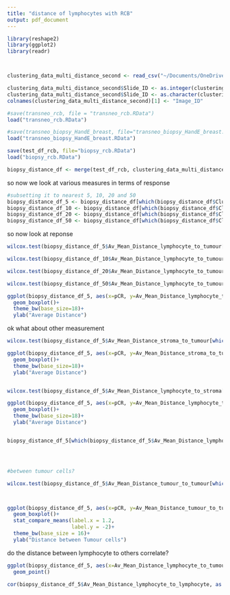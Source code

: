 ```yaml
---
title: "distance of lymphocytes with RCB"
output: pdf_document
---
```




```r
library(reshape2)
library(ggplot2)
library(readr)



clustering_data_multi_distance_second <- read_csv("~/Documents/OneDrive - University Of Cambridge/Documents/PhD/Neoadjuvant/Thomas/Cell_clustering/clustering_data_multi_distance_second.csv")

clustering_data_multi_distance_second$Slide_ID <- as.integer(clustering_data_multi_distance_second$Slide_ID)
clustering_data_multi_distance_second$Slide_ID <- as.character(clustering_data_multi_distance_second$Slide_ID)
colnames(clustering_data_multi_distance_second)[1] <- "Image_ID"

#save(transneo_rcb, file = "transneo_rcb.RData")
load("transneo_rcb.RData")

#save(transneo_biopsy_HandE_breast, file="transneo_biopsy_HandE_breast.RData")
load("transneo_biopsy_HandE_breast.RData")

save(test_df_rcb, file="biopsy_rcb.RData")
load("biopsy_rcb.RData")

biopsy_distance_df <- merge(test_df_rcb, clustering_data_multi_distance_second, by="Image_ID")
```

so now we look at various measures in terms of response


```r
#subsetting it to nearest 5, 10, 20 and 50
biopsy_distance_df_5 <- biopsy_distance_df[which(biopsy_distance_df$Cluster_Size==5), ]
biopsy_distance_df_10 <- biopsy_distance_df[which(biopsy_distance_df$Cluster_Size==10), ]
biopsy_distance_df_20 <- biopsy_distance_df[which(biopsy_distance_df$Cluster_Size==20), ]
biopsy_distance_df_50 <- biopsy_distance_df[which(biopsy_distance_df$Cluster_Size==50), ]
```

so now look at reponse

```r
wilcox.test(biopsy_distance_df_5$Av_Mean_Distance_lymphocyte_to_tumour[which(biopsy_distance_df_5$pCR=="pCR")],biopsy_distance_df_5$Av_Mean_Distance_lymphocyte_to_tumour[-which(biopsy_distance_df_5$pCR=="pCR")] )

wilcox.test(biopsy_distance_df_10$Av_Mean_Distance_lymphocyte_to_tumour[which(biopsy_distance_df_10$pCR=="pCR")],biopsy_distance_df_10$Av_Mean_Distance_lymphocyte_to_tumour[-which(biopsy_distance_df_10$pCR=="pCR")] )

wilcox.test(biopsy_distance_df_20$Av_Mean_Distance_lymphocyte_to_tumour[which(biopsy_distance_df_20$pCR=="pCR")],biopsy_distance_df_20$Av_Mean_Distance_lymphocyte_to_tumour[-which(biopsy_distance_df_20$pCR=="pCR")] )

wilcox.test(biopsy_distance_df_50$Av_Mean_Distance_lymphocyte_to_tumour[which(biopsy_distance_df_50$pCR=="pCR")],biopsy_distance_df_50$Av_Mean_Distance_lymphocyte_to_tumour[-which(biopsy_distance_df_50$pCR=="pCR")] )

ggplot(biopsy_distance_df_5, aes(x=pCR, y=Av_Mean_Distance_lymphocyte_to_tumour))+
  geom_boxplot()+
  theme_bw(base_size=18)+
  ylab("Average Distance")

```

ok what about other measurement

```r
wilcox.test(biopsy_distance_df_5$Av_Mean_Distance_stroma_to_tumour[which(biopsy_distance_df_5$pCR=="pCR")],biopsy_distance_df_5$Av_Mean_Distance_stroma_to_tumour[-which(biopsy_distance_df_5$pCR=="pCR")] )

ggplot(biopsy_distance_df_5, aes(x=pCR, y=Av_Mean_Distance_stroma_to_tumour))+
  geom_boxplot()+
  theme_bw(base_size=18)+
  ylab("Average Distance")


wilcox.test(biopsy_distance_df_5$Av_Mean_Distance_lymphocyte_to_stroma[which(biopsy_distance_df_5$pCR=="pCR")],biopsy_distance_df_5$Av_Mean_Distance_lymphocyte_to_stroma[-which(biopsy_distance_df_5$pCR=="pCR")] )

ggplot(biopsy_distance_df_5, aes(x=pCR, y=Av_Mean_Distance_lymphocyte_to_stroma))+
  geom_boxplot()+
  theme_bw(base_size=18)+
  ylab("Average Distance")


biopsy_distance_df_5[which(biopsy_distance_df_5$Av_Mean_Distance_lymphocyte_to_stroma>100), ]




#between tumour cells?

wilcox.test(biopsy_distance_df_5$Av_Mean_Distance_tumour_to_tumour[which(biopsy_distance_df_5$pCR=="pCR")],biopsy_distance_df_5$Av_Mean_Distance_tumour_to_tumour[-which(biopsy_distance_df_5$pCR=="pCR")] )



ggplot(biopsy_distance_df_5, aes(x=pCR, y=Av_Mean_Distance_tumour_to_tumour))+
  geom_boxplot()+
  stat_compare_means(label.x = 1.2, 
                     label.y = -2)+
  theme_bw(base_size = 16)+
  ylab("Distance between Tumour cells")
```

do the distance between lymphocyte to others correlate?

```r

ggplot(biopsy_distance_df_5, aes(x=Av_Mean_Distance_lymphocyte_to_tumour, y=Av_Mean_Distance_lymphocyte_to_lymphocyte))+
  geom_point()

cor(biopsy_distance_df_5$Av_Mean_Distance_lymphocyte_to_lymphocyte, as.numeric(biopsy_distance_df_5$mean_lymph_KDE_knn_50))


```


